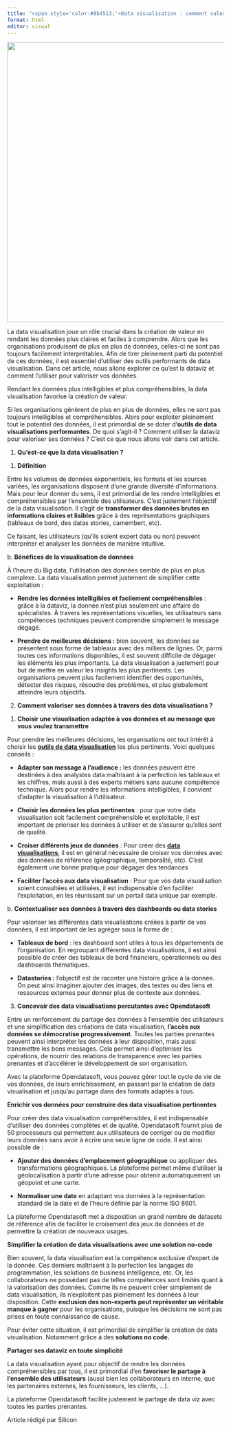 ```yaml
---
title: "<span style='color:#8b4513;'>Data visualisation : comment valoriser au mieux ses données ?</span>"
format: html
editor: visual
---
```


![](/Images/article_7-removebg-preview.png){fig-align="center" width="650"}

La data visualisation joue un rôle crucial dans la création de valeur en rendant les données plus claires et faciles à comprendre. Alors que les organisations produisent de plus en plus de données, celles-ci ne sont pas toujours facilement interprétables. Afin de tirer pleinement parti du potentiel de ces données, il est essentiel d'utiliser des outils performants de data visualisation. Dans cet article, nous allons explorer ce qu'est la dataviz et comment l'utiliser pour valoriser vos données.

Rendant les données plus intelligibles et plus compréhensibles, la data visualisation favorise la création de valeur. 

Si les organisations génèrent de plus en plus de données, elles ne sont pas toujours intelligibles et compréhensibles. Alors pour exploiter pleinement tout le potentiel des données, il est primordial de se doter d**'outils de data visualisations performantes**. De quoi s'agit-il ? Comment utiliser la dataviz pour valoriser ses données ? C'est ce que nous allons voir dans cet article. 

1.  **Qu'est-ce que la data visualisation ?**

<!-- -->

1.  **Définition**

Entre les volumes de données exponentiels, les formats et les sources variées, les organisations disposent d'une grande diversité d'informations. Mais pour leur donner du sens, il est primordial de les rendre intelligibles et compréhensibles par l'ensemble des utilisateurs. C'est justement l'objectif de la data visualisation. Il s'agit de **transformer des données brutes en informations claires et lisibles** grâce à des représentations graphiques (tableaux de bord, des datas stories, camembert, etc). 

Ce faisant, les utilisateurs (qu'ils soient expert data ou non) peuvent interpréter et analyser les données de manière intuitive. 

b\. **Bénéfices de la visualisation de données**

À l'heure du Big data, l'utilisation des données semble de plus en plus complexe. La data visualisation permet justement de simplifier cette exploitation :

-   **Rendre les données intelligibles et facilement compréhensibles** : grâce à la dataviz, la donnée n'est plus seulement une affaire de spécialistes. À travers les représentations visuelles, les utilisateurs sans compétences techniques peuvent comprendre simplement le message dégagé. 

-   **Prendre de meilleures décisions :** bien souvent, les données se présentent sous forme de tableaux avec des milliers de lignes. Or, parmi toutes ces informations disponibles, il est souvent difficile de dégager les éléments les plus importants. La data visualisation a justement pour but de mettre en valeur les insights les plus pertinents. Les organisations peuvent plus facilement identifier des opportunités, détecter des risques, résoudre des problèmes, et plus globalement atteindre leurs objectifs. 

2.  **Comment valoriser ses données à travers des data visualisations ?**

<!-- -->

1.  **Choisir une visualisation adaptée à vos données et au message que vous voulez transmettre**

Pour prendre les meilleures décisions, les organisations ont tout intérêt à choisir les [**outils de data visualisation**](https://www.opendatasoft.com/fr/visualisez-vos-donnees/) les plus pertinents. Voici quelques conseils : 

-   **Adapter son message à l'audience :** les données peuvent être destinées à des analystes data maîtrisant à la perfection les tableaux et les chiffres, mais aussi à des experts métiers sans aucune compétence technique. Alors pour rendre les informations intelligibles, il convient d'adapter la visualisation à l'utilisateur. 

-   **Choisir les données les plus pertinentes** : pour que votre data visualisation soit facilement compréhensible et exploitable, il est important de prioriser les données à utiliser et de s'assurer qu'elles sont de qualité. 

-   **Croiser différents jeux de données** : Pour créer des [**data visualisations**](https://www.opendatasoft.com/fr/blog/dashboards-datastories-maps-quelles-data-visualisations-choisir/), il est en général nécessaire de croiser vos données avec des données de référence (géographique, temporalité, etc). C'est également une bonne pratique pour dégager des tendances

-   **Faciliter l'accès aux data visualisation** : Pour que vos data visualisation soient consultées et utilisées, il est indispensable d'en faciliter l'exploitation, en les réunissant sur un portail data unique par exemple. 

b\. **Contextualiser ses données à travers des dashboards ou data stories**

Pour valoriser les différentes data visualisations créées à partir de vos données, il est important de les agréger sous la forme de : 

-   **Tableaux de bord** : les dashboard sont utiles à tous les départements de l'organisation. En regroupant différentes data visualisations, il est ainsi possible de créer des tableaux de bord financiers, opérationnels ou des dashboards thématiques. 

-   **Datastories :** l'objectif est de raconter une histoire grâce à la donnée. On peut ainsi imaginer ajouter des images, des textes ou des liens et ressources externes pour donner plus de contexte aux données. 

3.  **Concevoir des data visualisations percutantes avec Opendatasoft**

Entre un renforcement du partage des données à l'ensemble des utilisateurs et une simplification des créations de data visualisation, **l'accès aux données se démocratise progressivement**. Toutes les parties prenantes peuvent ainsi interpréter les données à leur disposition, mais aussi transmettre les bons messages. Cela permet ainsi d'optimiser les opérations, de nourrir des relations de transparence avec les parties prenantes et d'accélérer le développement de son organisation.

Avec la plateforme Opendatasoft, vous pouvez gérer tout le cycle de vie de vos données, de leurs enrichissement, en passant par la création de data visualisation et jusqu'au partage dans des formats adaptés à tous. 

**Enrichir vos données pour construire des data visualisation pertinentes**

Pour créer des data visualisation compréhensibles, il est indispensable d'utiliser des données complètes et de qualité. Opendatasoft fournit plus de 50 processeurs qui permettent aux utilisateurs de corriger ou de modifier leurs données sans avoir à écrire une seule ligne de code. Il est ainsi possible de : 

-   **Ajouter des données d'emplacement géographique** ou appliquer des transformations géographiques. La plateforme permet même d'utiliser la géolocalisation à partir d'une adresse pour obtenir automatiquement un géopoint et une carte.

-   **Normaliser une date** en adaptant vos données à la représentation standard de la date et de l'heure définie par la norme ISO 8601.

La plateforme Opendatasoft met à disposition un grand nombre de datasets de référence afin de faciliter le croisement des jeux de données et de permettre la création de nouveaux usages. 

**Simplifier la création de data visualisations avec une solution no-code**

Bien souvent, la data visualisation est la compétence exclusive d'expert de la donnée. Ces derniers maîtrisent à la perfection les langages de programmation, les solutions de business intelligence, etc. Or, les collaborateurs ne possédant pas de telles compétences sont limités quant à la valorisation des données. Comme ils ne peuvent créer simplement de data visualisation, ils n'exploitent pas pleinement les données à leur disposition. Cette **exclusion des non-experts peut représenter un véritable manque à gagner** pour les organisations, puisque les décisions ne sont pas prises en toute connaissance de cause. 

Pour éviter cette situation, il est primordial de simplifier la création de data visualisation. Notamment grâce à des **solutions no code.**

**Partager ses dataviz en toute simplicité**

La data visualisation ayant pour objectif de rendre les données compréhensibles par tous, il est primordial d'en **favoriser le partage à l'ensemble des utilisateurs** (aussi bien les collaborateurs en interne, que les partenaires externes, les fournisseurs, les clients, ...). 

La plateforme Opendatasoft facilite justement le partage de data viz avec toutes les parties prenantes.

Article rédigé par Silicon
